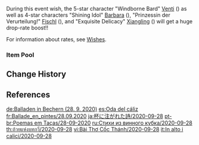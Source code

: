 {{Wish
|name              = Ballad in Goblets 2020-09-28
|image             = Ballad in Goblets 2020-09-28.png
|type              = Character Event
|duration          = event
|time_start        = 2020-09-28 10:00:00
|time_start_offset = GMT+8
|time_end          = 2020-10-18 17:59:59
|link              = https://twitter.com/GenshinImpact/status/1309704246971990017
|succeeding        = Sparkling Steps/2020-10-20
|alongside         = Epitome Invocation/2020-09-28
|next              = Ballad in Goblets/2021-03-17
}}
{{Description|Dear Travelers:<br />The event wish "Ballad in Goblets" is about to begin! Win new characters, grab new weapons, and assemble your dream team!<ref>Twitter: [https://twitter.com/GenshinImpact/status/1309704246971990017 Event Announcement]</ref>}}

During this event wish, the 5-star character "Windborne Bard" [[Venti]] ({{Anemo}}) as well as 4-star characters "Shining Idol" [[Barbara]] ({{Hydro}}), "Prinzessin der Verurteilung!" [[Fischl]] ({{Electro}}), and "Exquisite Delicacy" [[Xiangling]] ({{Pyro}}) will get a huge drop-rate boost!!

For information about rates, see [[Wishes]].

===Item Pool===
{{Wish Pool
|^Venti
|^Barbara
|^Fischl
|^Xiangling
|Diluc
|Jean
|Keqing
|Mona
|Qiqi
|Beidou
|Bennett
|Chongyun
|Ningguang
|Noelle
|Razor
|Sucrose
|Xingqiu
|Dragon's Bane
|Eye of Perception
|Favonius Codex
|Favonius Greatsword
|Favonius Lance
|Favonius Sword
|Favonius Warbow
|Lion's Roar
|Rainslasher
|Rust
|Sacrificial Bow
|Sacrificial Fragments
|Sacrificial Greatsword
|Sacrificial Sword
|The Bell
|The Flute
|The Stringless
|The Widsith
|Black Tassel
|Bloodtainted Greatsword
|Cool Steel
|Debate Club
|Emerald Orb
|Ferrous Shadow
|Harbinger of Dawn
|Magic Guide
|Raven Bow
|Sharpshooter's Oath
|Skyrider Sword
|Slingshot
|Thrilling Tales of Dragon Slayers
}}

==Change History==
{{Change History|1.0}}

==References==
{{Reflist}}

[[de:Balladen in Bechern (28. 9. 2020)]]
[[es:Oda del cáliz]]
[[fr:Ballade_en_pintes/28.09.2020]]
[[ja:杯に注がれた詩/2020-09-28]]
[[pt-br:Poemas em Taças/28-09-2020]]
[[ru:Стихи из винного кубка/2020-09-28]]
[[th:ถ้วยแห่งบทกวี/2020-09-28]]
[[vi:Bài Thơ Cốc Thánh/2020-09-28]]
[[it:In alto i calici/2020-09-28]]